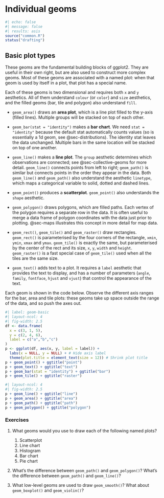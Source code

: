 # Individual geoms {#sec-individual-geoms}

```r
#| echo: false
#| message: false
#| results: asis
source("common.R")
status("drafting")
```

## Basic plot types {#sec-basics}

These geoms are the fundamental building blocks of ggplot2.
They are useful in their own right, but are also used to construct more complex geoms.
Most of these geoms are associated with a named plot: when that geom is used by itself in a plot, that plot has a special name.

Each of these geoms is two dimensional and requires both `x` and `y` aesthetics.
All of them understand `colour` (or `color`) and `size` aesthetics, and the filled geoms (bar, tile and polygon) also understand `fill`.

-   `geom_area()` draws an **area plot**, which is a line plot filled to the y-axis (filled lines).
    Multiple groups will be stacked on top of each other.
    \index{Area plot} \indexf{geom\_area}

-   `geom_bar(stat = "identity")` makes a **bar chart**.
    We need `stat = "identity"` because the default stat automatically counts values (so is essentially a 1d geom, see @sec-distributions).
    The identity stat leaves the data unchanged.
    Multiple bars in the same location will be stacked on top of one another.\index{Barchart} \indexf{geom\_bar}

-   `geom_line()` makes a **line plot**.
    The `group` aesthetic determines which observations are connected; see @sec-collective-geoms for more detail.
    `geom_line()` connects points from left to right; `geom_path()` is similar but connects points in the order they appear in the data.
    Both `geom_line()` and `geom_path()` also understand the aesthetic `linetype`, which maps a categorical variable to solid, dotted and dashed lines.
    \index{Line plot} \indexf{geom\_line} \indexf{geom\_path}

-   `geom_point()` produces a **scatterplot**.
    `geom_point()` also understands the `shape` aesthetic.
    \indexf{geom\_point}

-   `geom_polygon()` draws polygons, which are filled paths.
    Each vertex of the polygon requires a separate row in the data.
    It is often useful to merge a data frame of polygon coordinates with the data just prior to plotting.
    @sec-maps illustrates this concept in more detail for map data.
    \indexf{geom\_polygon}

-   `geom_rect()`, `geom_tile()` and `geom_raster()` draw rectangles.
    `geom_rect()` is parameterised by the four corners of the rectangle, `xmin`, `ymin`, `xmax` and `ymax`.
    `geom_tile()` is exactly the same, but parameterised by the center of the rect and its size, `x`, `y`, `width` and `height`.
    `geom_raster()` is a fast special case of `geom_tile()` used when all the tiles are the same size.
    \index{Image plot} \index{Level plot} \indexf{geom\_tile}
    \indexf{geom\_rect} \indexf{geom\_raster}

-   `geom_text()` adds text to a plot.
    It requires a `label` aesthetic that provides the text to display, and has a number of parameters (`angle`, `family`, `fontface`, `hjust` and `vjust`) that control the appearance of the text.

Each geom is shown in the code below.
Observe the different axis ranges for the bar, area and tile plots: these geoms take up space outside the range of the data, and so push the axes out.

```r
#| label: geom-basic
#| layout-ncol: 4
#| fig-width: 2.5
df <- data.frame(
  x = c(3, 1, 5), 
  y = c(2, 4, 6), 
  label = c("a","b","c")
)
p <- ggplot(df, aes(x, y, label = label)) + 
  labs(x = NULL, y = NULL) + # Hide axis label
  theme(plot.title = element_text(size = 12)) # Shrink plot title
p + geom_point() + ggtitle("point")
p + geom_text() + ggtitle("text")
p + geom_bar(stat = "identity") + ggtitle("bar")
p + geom_tile() + ggtitle("raster")
```

```r
#| layout-ncol: 4
#| fig-width: 2.5
p + geom_line() + ggtitle("line")
p + geom_area() + ggtitle("area")
p + geom_path() + ggtitle("path")
p + geom_polygon() + ggtitle("polygon")
```

### Exercises

1.  What geoms would you use to draw each of the following named plots?

    1.  Scatterplot
    2.  Line chart
    3.  Histogram
    4.  Bar chart
    5.  Pie chart

2.  What's the difference between `geom_path()` and `geom_polygon()`?
    What's the difference between `geom_path()` and `geom_line()`?

3.  What low-level geoms are used to draw `geom_smooth()`?
    What about `geom_boxplot()` and `geom_violin()`?

